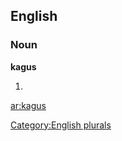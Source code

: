
==English==

===Noun===
'''kagus'''

# {{plural of|[[kagu]]}}

[[Category:English plurals]]

[[ar:kagus]]